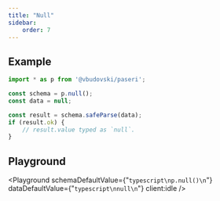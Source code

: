 ```yaml
---
title: "Null"
sidebar:
    order: 7
---
```



## Example

```typescript
import * as p from '@vbudovski/paseri';

const schema = p.null();
const data = null;

const result = schema.safeParse(data);
if (result.ok) {
    // result.value typed as `null`.
}
```

## Playground

<Playground
    schemaDefaultValue={"```typescript\np.null()\n```"}
    dataDefaultValue={"```typescript\nnull\n```"}
    client:idle
/>
